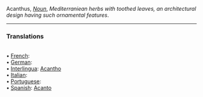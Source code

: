 Acanthus, <i>[[Noun]]</i>, ''Mediterraniean herbs with toothed leaves, an architectural design having such ornamental features''. 
<HR> <P> <H3>Translations</H3><BR>• [[French]]: [[]]<BR>• [[German]]: [[]]<BR>• [[Interlingua]]: [[Acantho]]<BR>• [[Italian]]: [[]]<BR>• [[Portuguese]]: [[]]<BR>• [[Spanish]]: [[Acanto]]<BR>